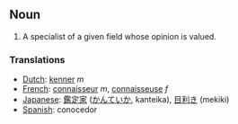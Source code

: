 ==Noun==

#A specialist of a given field whose opinion is valued.

===Translations===
*[[Dutch]]: [[kenner]] ''m''
*[[French]]: [[connaisseur]] ''m'', [[connaisseuse]] ''f''
*[[Japanese]]: [[鑑定家]] ([[かんていか]], kanteika), [[目利き]] (mekiki)
*[[Spanish]]: conocedor